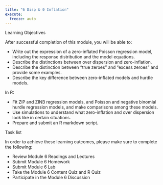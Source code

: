 ```yaml
---
title: "6 Disp & 0 Inflation"
execute: 
  freeze: auto
---
```


Learning Objectives

After successful completion of this module, you will be able to:

- Write out the expression of a zero-inflated Poisson regression model, including the response distribution and the model equations.
- Describe the distinctions between over dispersion and zero-inflation.
- Describe the distinction between “true zeroes” and “excess zeroes” and provide some examples.
- Describe the key difference between zero-inflated models and hurdle models.

In R:

- Fit ZIP and ZINB regression models, and Poisson and negative binomial hurdle regression models, and make comparisons among these models.
- Use simulations to understand what zero-inflation and over dispersion look like in certain situations.
- Prepare and submit an R markdown script.

Task list

In order to achieve these learning outcomes, please make sure to complete the following:

- Review Module 6 Readings and Lectures
- Submit Module 6 Homework
- Submit Module 6 Lab
- Take the Module 6 Content Quiz and R Quiz
- Participate in the Module 6 Discussion